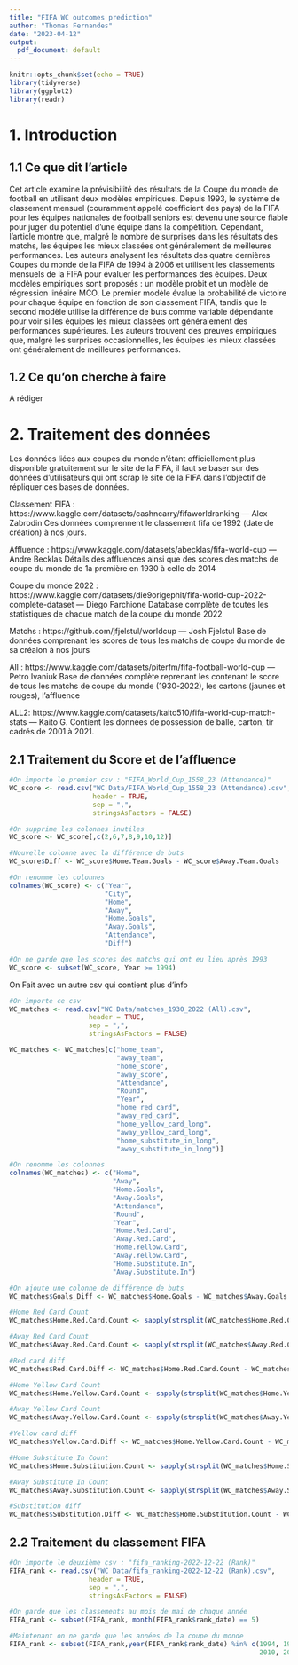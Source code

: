 ```yaml
---
title: "FIFA WC outcomes prediction"
author: "Thomas Fernandes"
date: "2023-04-12"
output:
  pdf_document: default
---
```


```r
knitr::opts_chunk$set(echo = TRUE)
library(tidyverse)
library(ggplot2)
library(readr)
```

# 1. Introduction

## 1.1 Ce que dit l'article

Cet article examine la prévisibilité des résultats de la Coupe du monde de football en utilisant deux modèles empiriques. Depuis 1993, le système de classement mensuel (couramment appelé coefficient des pays) de la FIFA pour les équipes nationales de football seniors est devenu une source fiable pour juger du potentiel d'une équipe dans la compétition. Cependant, l'article montre que, malgré le nombre de surprises dans les résultats des matchs, les équipes les mieux classées ont généralement de meilleures performances. Les auteurs analysent les résultats des quatre dernières Coupes du monde de la FIFA de 1994 à 2006 et utilisent les classements mensuels de la FIFA pour évaluer les performances des équipes. Deux modèles empiriques sont proposés : un modèle probit et un modèle de régression linéaire MCO. Le premier modèle évalue la probabilité de victoire pour chaque équipe en fonction de son classement FIFA, tandis que le second modèle utilise la différence de buts comme variable dépendante pour voir si les équipes les mieux classées ont généralement des performances supérieures. Les auteurs trouvent des preuves empiriques que, malgré les surprises occasionnelles, les équipes les mieux classées ont généralement de meilleures performances.

## 1.2 Ce qu'on cherche à faire

A rédiger

# 2. Traitement des données

Les données liées aux coupes du monde n'étant officiellement plus disponible gratuitement sur le site de la FIFA, il faut se baser sur des données d'utilisateurs qui ont scrap le site de la FIFA dans l'objectif de répliquer ces bases de données.

Classement FIFA : https://www.kaggle.com/datasets/cashncarry/fifaworldranking — Alex Zabrodin
                  Ces données comprennent le classement fifa de 1992 (date de création) à nos jours.

Affluence  : https://www.kaggle.com/datasets/abecklas/fifa-world-cup — Andre Becklas
             Détails des affluences ainsi que des scores des matchs de coupe du monde de 1a première en 1930 à celle de 2014

Coupe du monde 2022 : https://www.kaggle.com/datasets/die9origephit/fifa-world-cup-2022-complete-dataset — Diego Farchione
                      Database complète de toutes les statistiques de chaque match de la coupe du monde 2022

Matchs : https://github.com/jfjelstul/worldcup — Josh Fjelstul
         Base de données comprenant les scores de tous les matchs de coupe du monde de sa créaion à nos jours
         
All : https://www.kaggle.com/datasets/piterfm/fifa-football-world-cup — Petro Ivaniuk
      Base de données complète reprenant les contenant le score de tous les matchs de coupe du monde (1930-2022), les cartons (jaunes et rouges), l'affluence
      
ALL2: https://www.kaggle.com/datasets/kaito510/fifa-world-cup-match-stats  — Kaito G.
      Contient les données de possession de balle, carton, tir cadrés de 2001 à 2021.

## 2.1 Traitement du Score et de l'affluence

```r
#On importe le premier csv : "FIFA_World_Cup_1558_23 (Attendance)"
WC_score <- read.csv("WC Data/FIFA_World_Cup_1558_23 (Attendance).csv",
                     header = TRUE,
                     sep = ",",
                     stringsAsFactors = FALSE)

#On supprime les colonnes inutiles
WC_score <- WC_score[,c(2,6,7,8,9,10,12)]

#Nouvelle colonne avec la différence de buts
WC_score$Diff <- WC_score$Home.Team.Goals - WC_score$Away.Team.Goals

#On renomme les colonnes
colnames(WC_score) <- c("Year",
                        "City",
                        "Home",
                        "Away",
                        "Home.Goals",
                        "Away.Goals",
                        "Attendance",
                        "Diff")

#On ne garde que les scores des matchs qui ont eu lieu après 1993
WC_score <- subset(WC_score, Year >= 1994)
```

On Fait avec un autre csv qui contient plus d'info

```r
#On importe ce csv
WC_matches <- read.csv("WC Data/matches_1930_2022 (All).csv",
                    header = TRUE,
                    sep = ",",
                    stringsAsFactors = FALSE)

WC_matches <- WC_matches[c("home_team",
                           "away_team",
                           "home_score",
                           "away_score",
                           "Attendance",
                           "Round",
                           "Year",
                           "home_red_card",
                           "away_red_card",
                           "home_yellow_card_long",
                           "away_yellow_card_long",
                           "home_substitute_in_long",
                           "away_substitute_in_long")]

#On renomme les colonnes
colnames(WC_matches) <- c("Home",
                          "Away",
                          "Home.Goals",
                          "Away.Goals",
                          "Attendance",
                          "Round",
                          "Year",
                          "Home.Red.Card",
                          "Away.Red.Card",
                          "Home.Yellow.Card",
                          "Away.Yellow.Card",
                          "Home.Substitute.In",
                          "Away.Substitute.In")

#On ajoute une colonne de différence de buts
WC_matches$Goals_Diff <- WC_matches$Home.Goals - WC_matches$Away.Goals

#Home Red Card Count
WC_matches$Home.Red.Card.Count <- sapply(strsplit(WC_matches$Home.Red.Card, "\\|"), function(x) length(x))

#Away Red Card Count
WC_matches$Away.Red.Card.Count <- sapply(strsplit(WC_matches$Away.Red.Card, "\\|"), function(x) length(x))

#Red card diff
WC_matches$Red.Card.Diff <- WC_matches$Home.Red.Card.Count - WC_matches$Away.Red.Card.Count

#Home Yellow Card Count
WC_matches$Home.Yellow.Card.Count <- sapply(strsplit(WC_matches$Home.Yellow.Card, ","), function(x) length(x))

#Away Yellow Card Count
WC_matches$Away.Yellow.Card.Count <- sapply(strsplit(WC_matches$Away.Yellow.Card, ","), function(x) length(x))

#Yellow card diff
WC_matches$Yellow.Card.Diff <- WC_matches$Home.Yellow.Card.Count - WC_matches$Away.Yellow.Card.Count

#Home Substitute In Count
WC_matches$Home.Substitution.Count <- sapply(strsplit(WC_matches$Home.Substitute.In, ","), function(x) length(x))

#Away Substitute In Count
WC_matches$Away.Substitution.Count <- sapply(strsplit(WC_matches$Away.Substitute.In, ","), function(x) length(x))

#Substitution diff
WC_matches$Substitution.Diff <- WC_matches$Home.Substitution.Count - WC_matches$Away.Substitution.Count
```



## 2.2 Traitement du classement FIFA

```r
#On importe le deuxième csv : "fifa_ranking-2022-12-22 (Rank)"
FIFA_rank <- read.csv("WC Data/fifa_ranking-2022-12-22 (Rank).csv",
                    header = TRUE,
                    sep = ",",
                    stringsAsFactors = FALSE)

#On garde que les classements au mois de mai de chaque année
FIFA_rank <- subset(FIFA_rank, month(FIFA_rank$rank_date) == 5)

#Maintenant on ne garde que les années de la coupe du monde
FIFA_rank <- subset(FIFA_rank,year(FIFA_rank$rank_date) %in% c(1994, 1998, 2002, 2006,
                                                               2010, 2014, 2018, 2022))
```
